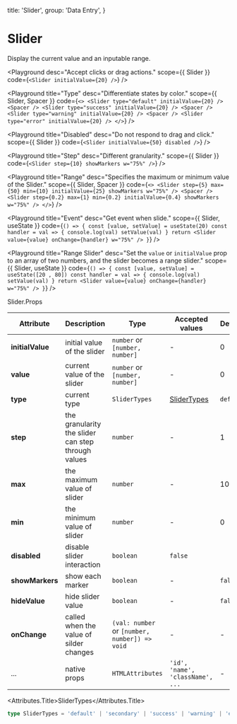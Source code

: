 
  title: 'Slider',
  group: 'Data Entry',
}

# Slider

Display the current value and an inputable range.

<Playground
  desc="Accept clicks or drag actions."
  scope={{ Slider }}
  code={`
<Slider initialValue={20} />
`}
/>

<Playground
  title="Type"
  desc="Differentiate states by color."
  scope={{ Slider, Spacer }}
  code={`
    <>
      <Slider type="default" initialValue={20} />
      <Spacer />
      <Slider type="success" initialValue={20} />
      <Spacer />
      <Slider type="warning" initialValue={20} />
      <Spacer />
      <Slider type="error" initialValue={20} />
    </>
`}
/>

<Playground
  title="Disabled"
  desc="Do not respond to drag and click."
  scope={{ Slider }}
  code={`
<Slider initialValue={50} disabled />
`}
/>

<Playground
  title="Step"
  desc="Different granularity."
  scope={{ Slider }}
  code={`
<Slider step={10} showMarkers w="75%" />
`}
/>

<Playground
  title="Range"
  desc="Specifies the maximum or minimum value of the Slider."
  scope={{ Slider, Spacer }}
  code={`
<>
  <Slider step={5} max={50} min={10} initialValue={25} showMarkers w="75%" />
  <Spacer />
  <Slider step={0.2} max={1} min={0.2} initialValue={0.4} showMarkers w="75%" />
</>
`}
/>

<Playground
  title="Event"
  desc="Get event when slide."
  scope={{ Slider, useState }}
  code={`
() => {
  const [value, setValue] = useState(20)
  const handler = val => {
    console.log(val)
    setValue(val)
  }
  return <Slider value={value} onChange={handler} w="75%" />
}
`}
/>

<Playground
  title="Range Slider"
  desc="Set the `value` or `initialValue` prop to an array of two numbers, and the slider becomes a range slider."
  scope={{ Slider, useState }}
  code={`
() => {
  const [value, setValue] = useState([20 , 80])
  const handler = val => {
    console.log(val)
    setValue(val)
  }
  return <Slider value={value} onChange={handler} w="75%" />
}
`}
/>

<Attributes edit="/app/components/slider.mdx">
<Attributes.Title>Slider.Props</Attributes.Title>

| Attribute        | Description                                        | Type                                          | Accepted values                  | Default   |
| ---------------- | -------------------------------------------------- | --------------------------------------------- | -------------------------------- | --------- |
| **initialValue** | initial value of the slider                        | `number` or `[number, number]`                | -                                | 0         |
| **value**        | current value of the slider                        | `number` or `[number, number]`                | -                                | 0         |
| **type**         | current type                                       | `SliderTypes`                                 | [SliderTypes](#slidertypes)      | `default` |
| **step**         | the granularity the slider can step through values | `number`                                      | -                                | 1         |
| **max**          | the maximum value of slider                        | `number`                                      | -                                | 100       |
| **min**          | the minimum value of slider                        | `number`                                      | -                                | 0         |
| **disabled**     | disable slider interaction                         | `boolean`                                     | `false`                          |
| **showMarkers**  | show each marker                                   | `boolean`                                     | -                                | `false`   |
| **hideValue**    | hide slider value                                  | `boolean`                                     | -                                | `false`   |
| **onChange**     | called when the value of silder changes            | `(val: number` or `[number, number]) => void` | -                                | -         |
| ...              | native props                                       | `HTMLAttributes`                              | `'id', 'name', 'className', ...` | -         |

<Attributes.Title>SliderTypes</Attributes.Title>

```ts
type SliderTypes = 'default' | 'secondary' | 'success' | 'warning' | 'error'
```

</Attributes>
